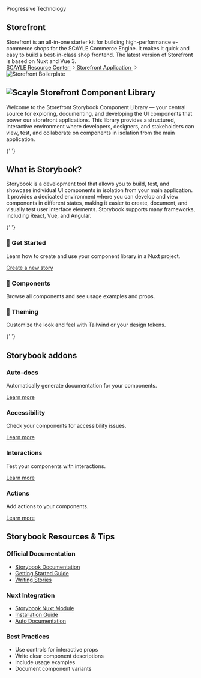 
<Meta title='Getting Started' />

<style jsx>
  {`
    .sbdocs-content {
      max-width: 2000px;
    }

    li::marker {
      color: #86efac;
    }

    .headline {
      font-size: 72px;
      font-weight: 700;
    }

    .link {
      color: #000;
      font-size: 20px;
    }

    .link svg {
      color: #000;
    }
  `}
</style>

<div className="flex flex-col gap-8">
  <section className="mb-10 overflow-hidden text-clip border-b border-gray-200">
    <div className="mx-auto flex w-full flex-col lg:flex-row">
      <div
        className="shrink-0 py-4 text-secondary lg:w-1/2 lg:py-10 lg:pr-12"
      >
        <p className="mb-4 font-bold">Progressive Technology</p>
        <h1 className="flex items-center gap-2 headline">Storefront</h1>
        <div className="mb-10 max-w-[46.875rem] leading-8 lg:pr-12">
          Storefront is an all-in-one starter kit for building high-performance
          e-commerce shops for the SCAYLE Commerce Engine. It makes it quick and
          easy to build a best-in-class shop frontend. The latest version of
          Storefront is based on Nuxt and Vue 3.
        </div>
        <div className="flex gap-4">
          <a
            className="font-bold flex items-center gap-2 link"
            href="https://scayle.dev/en/storefront"
            target="_blank"
          >
            SCAYLE Resource Center
            <svg width="12" height="11" viewBox="0 0 12 11" fill="none" xmlns="http://www.w3.org/2000/svg"><path d="M5.77344 1.37521L9.89823 5.5L5.77344 9.62479" stroke="#000" s strokeWidth="1.6" strokeLinecap="square"></path></svg>
          </a>
          <a
            className="font-bold flex items-center gap-2 link"
            href="https://scayle.dev/en/storefront-guide/developer-guide/getting-started/what-is-storefront"
            target="_blank"
          >
            Storefront Application
            <svg width="12" height="11" viewBox="0 0 12 11" fill="none" xmlns="http://www.w3.org/2000/svg"><path d="M5.77344 1.37521L9.89823 5.5L5.77344 9.62479" stroke="#000" strokeWidth="1.6" strokeLinecap="square"></path></svg>
          </a>
        </div>
      </div>
      <div className="self-end">
        <img
          className="lg:-ml-12 lg:w-[87rem] lg:max-w-none"
          src="hero.avif"
          alt="Storefront Boilerplate"
        />
      </div>
    </div>
  </section>
  <div className="flex flex-col gap-2">
    <h2 className="flex items-center gap-2 font-bold"><img src="logo.svg" alt="Scayle" /> Storefront Component Library</h2>
    <p>Welcome to the Storefront Storybook Component Library — your central source for exploring, documenting, and developing the UI components that power our storefront applications. This library provides a structured, interactive environment where developers, designers, and stakeholders can view, test, and collaborate on components in isolation from the main application.</p>
  </div>

{' '}

<div className='flex flex-col gap-2'>
  <h2 className='font-bold'>What is Storybook?</h2>
  <p>
    Storybook is a development tool that allows you to build, test, and showcase
    individual UI components in isolation from your main application. It
    provides a dedicated environment where you can develop and view components
    in different states, making it easier to create, document, and visually test
    user interface elements. Storybook supports many frameworks, including
    React, Vue, and Angular.
  </p>
</div>

{' '}

<div className='flex flex-col gap-4'>
  <div className='bg-gray-200 px-8 py-4 rounded-lg'>
    <h3>🚀 Get Started</h3>
    <p>Learn how to create and use your component library in a Nuxt project.</p>
    <a
      className='font-bold'
      href='https://storybook.js.org/docs/get-started/whats-a-story#create-a-new-story'
      target='_blank'
    >
      Create a new story
    </a>
  </div>
  <div className='bg-gray-200 px-8 py-4 rounded-lg'>
    <h3>🧩 Components</h3>
    <p>Browse all components and see usage examples and props.</p>
  </div>
  <div className='bg-gray-200 px-8 py-4 rounded-lg'>
    <h3>🎨 Theming</h3>
    <p>Customize the look and feel with Tailwind or your design tokens.</p>
  </div>
</div>

{' '}

<div className='flex flex-col gap-4'>
  <h2 className='font-bold'>Storybook addons</h2>
  <div className='flex gap-4'>
    <div className='border border-gray-200 px-8 py-4 rounded-lg'>
      <h3>Auto-docs</h3>
      <p>Automatically generate documentation for your components.</p>
      <a
        className='font-bold'
        href='https://storybook.js.org/docs/writing-docs/autodocs'
        target='_blank'
      >
        Learn more
      </a>
    </div>
    <div className='border border-gray-200 px-8 py-4 rounded-lg'>
      <h3>Accessibility</h3>
      <p>Check your components for accessibility issues.</p>
      <a
        className='font-bold'
        href='https://storybook.js.org/docs/writing-tests/accessibility-testing#accessibility-checks-with-a11y-addon'
        target='_blank'
      >
        Learn more
      </a>
    </div>
    <div className='border border-gray-200 px-8 py-4 rounded-lg'>
      <h3>Interactions</h3>
      <p>Test your components with interactions.</p>
      <a
        className='font-bold'
        href='https://storybook.js.org/docs/writing-tests/interaction-testing'
        target='_blank'
      >
        Learn more
      </a>
    </div>
    <div className='border border-gray-200 px-8 py-4 rounded-lg'>
      <h3>Actions</h3>
      <p>Add actions to your components.</p>
      <a
        className='font-bold'
        href='https://storybook.js.org/docs/essentials/actions'
        target='_blank'
      >
        Learn more
      </a>
    </div>
  </div>
</div>

  <div className="flex flex-col gap-4">
    <h2 className="font-bold">Storybook Resources & Tips</h2>
    <div className="flex gap-8">
      <div>
        <h3>Official Documentation</h3>
        <ul>
          <li><a className="font-bold" href="https://storybook.js.org/docs" target="_blank">Storybook Documentation</a></li>
          <li><a className="font-bold" href="https://storybook.js.org/docs/vue/get-started/introduction" target="_blank">Getting Started Guide</a></li>
          <li><a className="font-bold" href="https://storybook.js.org/docs/vue/writing-stories/introduction" target="_blank">Writing Stories</a></li>
        </ul>
      </div>
      <div>
        <h3>Nuxt Integration</h3>
        <ul>
          <li><a className="font-bold" href="https://storybook.nuxtjs.org/" target="_blank">Storybook Nuxt Module</a></li>
          <li><a className="font-bold" href="https://storybook.nuxtjs.org/getting-started/installation" target="_blank">Installation Guide</a></li>
          <li><a className="font-bold" href="https://storybook.nuxtjs.org/recipes/auto-docs" target="_blank">Auto Documentation</a></li>
        </ul>
      </div>
      <div>
        <h3>Best Practices</h3>
        <ul>
          <li>Use controls for interactive props</li>
          <li>Write clear component descriptions</li>
          <li>Include usage examples</li>
          <li>Document component variants</li>
        </ul>
      </div>
    </div>
  </div>
</div>
